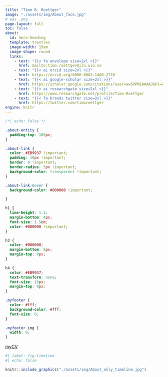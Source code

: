```yaml
---
title: "Timo B. Roettger"
image: "./assets/img/About_face.jpg"
# was .png
page-layout: full
toc: false
about:
  id: hero-heading
  template: trestles
  image-width: 15em
  image-shape: round
  links:
    - text: "{{< fa envelope size=2xl >}}"
      href: mailto:timo.roettger@iln.uio.no
    - text: "{{< ai orcid size=2xl >}}"
      href: https://orcid.org/0000-0003-1400-2739
    - text: "{{< ai google-scholar size=2xl >}}"
      href: https://scholar.google.com/citations?user=aw5VPREAAAAJ&hl=en&inst=4058163445224007304
    - text: "{{< ai researchgate size=2xl >}}"
      href: https://www.researchgate.net/profile/Timo-Roettger
    - text: "{{< fa brands twitter size=2xl >}}"
      href: https://twitter.com/timoroettger
engine: knitr
---
```


```css
/*| echo: false */

.about-entity {
  padding-top: 100px;
}

.about-link {
  color: #EB9937 !important;
  padding: 10px !important;
  border: 0 !important;
  border-radius: 5px !important;
  background-color: transparent !important;
}

.about-link:hover {
  background-color: #000000 !important;

}

h1 {
  line-height: 1.1;
  margin-bottom: 4px;
  font-size: 1.5em;
  color: #000000 !important;
}

h3 {
  color: #000000;
  margin-bottom: 8px;
  margin-top: 0px;
}

h4 {
  color: #EB9937;
  text-transform: none;
  font-size: 18px;
  margin-top: 0px;
}

.myfooter {
  color: #fff;
  background-color: #fff;
  font-size: 0;
}

.myfooter img {
  width: 0;
}

```

<a href="https://troettge.github.io/assets/pdf/New_CV_Timo_Roettger.pdf" style="text-align:center">myCV</a>


```r
#| label: fig-timeline
#| echo: false

knitr::include_graphics("./assets/img/About_only_timeline.jpg")

```
